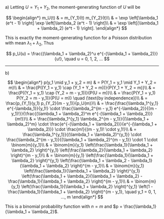 a) Letting $U = Y_1 + Y_2$, the moment-generating function of $U$ will be

$$
\begin{align*}
    m_U(t) & = m_{Y_1}(t) m_{Y_2}(t)\\
    & = \exp \left[\lambda_1 (e^t - 1) \right] \exp \left[\lambda_2 (e^t - 1) \right]\\
    & = \exp \left[(\lambda_1 + \lambda_2) (e^t - 1) \right].
\end{align*}
$$

This is exactly the moment-generating function for a Poisson distribution with mean $\lambda_1 + \lambda_2$, Thus

$$
p_U(u) = \frac{(\lambda_1 + \lambda_2)^u e^{-(\lambda_1 + \lambda_2)}}{u!}, \quad u = 0, 1, 2, ...
$$

---

b)

$$
\begin{align*}
    p(y_1 \mid y_1 + y_2 = m) & = P(Y_1 = y_1 \mid Y_1 + Y_2 = m)\\
    & = \frac{P((Y_1 = y_1) \cap (Y_1 + Y_2 = m))}{P(Y_1 + Y_2 = m)}\\
    & = \frac{P((Y_1 = y_1) \cap (Y_2 = m - y_1))}{P(U = m)}\\
    & = \frac{P(Y_1 = y_1) P(Y_2 = m - y_1)}{P(U = m)} \quad (\text{by independence})\\
    & = \frac{p_{Y_1}(y_1) p_{Y_2}(m - y_1)}{p_U(m)}\\
    & = \frac{\frac{\lambda_1^{y_1} e^{-\lambda_1}}{y_1!} \cdot \frac{\lambda_2^{m - y_1} e^{-\lambda_2}}{(m - y_1)!}}{\frac{(\lambda_1 + \lambda_2)^m e^{-(\lambda_1 + \lambda_2)}}{m!}}\\
    & = \frac{\lambda_1^{y_1} \lambda_2^{m - y_1}}{(\lambda_1 + \lambda_2)^m} \cdot \frac{e^{-(\lambda_1 + \lambda_2)}}{e^{-(\lambda_1 + \lambda_2)}} \cdot \frac{m!}{(m - y_1)! \cdot y_1!}\\
    & = \frac{\lambda_1^{y_1}}{(\lambda_1 + \lambda_2)^{y_1}} \cdot \frac{\lambda_2^{m - y_1}}{(\lambda_1 + \lambda_2)^{m - y_1}} \cdot 1 \cdot \binom{m}{y_1}\\
    & = \binom{m}{y_1} \left(\frac{\lambda_1}{\lambda_1 + \lambda_2} \right)^{y_1} \left(\frac{\lambda_2}{\lambda_1 + \lambda_2} \right)^{m - y_1}\\
    & = \binom{m}{y_1} \left(\frac{\lambda_1}{\lambda_1 + \lambda_2} \right)^{y_1} \left(\frac{\lambda_1 + \lambda_2 - \lambda_1}{\lambda_1 + \lambda_2} \right)^{m - y_1}\\
    & = \binom{m}{y_1} \left(\frac{\lambda_1}{\lambda_1 + \lambda_2} \right)^{y_1} \left(\frac{\lambda_1 + \lambda_2}{\lambda_1 + \lambda_2} - \frac{\lambda_1}{\lambda_1 + \lambda_2} \right)^{m - y_1}\\
    & = \binom{m}{y_1} \left(\frac{\lambda_1}{\lambda_1 + \lambda_2} \right)^{y_1} \left(1 - \frac{\lambda_1}{\lambda_1 + \lambda_2} \right)^{m - y_1}, \quad y_1 = 0, 1, ..., m
\end{align*}
$$

This is a binomial probability function with $n = m$ and $p = \frac{\lambda_1}{\lambda_1 + \lambda_2}$.
